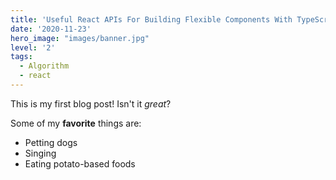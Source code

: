 ```yaml
---
title: 'Useful React APIs For Building Flexible Components With TypeScript'
date: '2020-11-23'
hero_image: "images/banner.jpg"
level: '2'
tags:
  - Algorithm
  - react
---
```


This is my first blog post! Isn't it _great_?

Some of my **favorite** things are:

- Petting dogs
- Singing
- Eating potato-based foods
